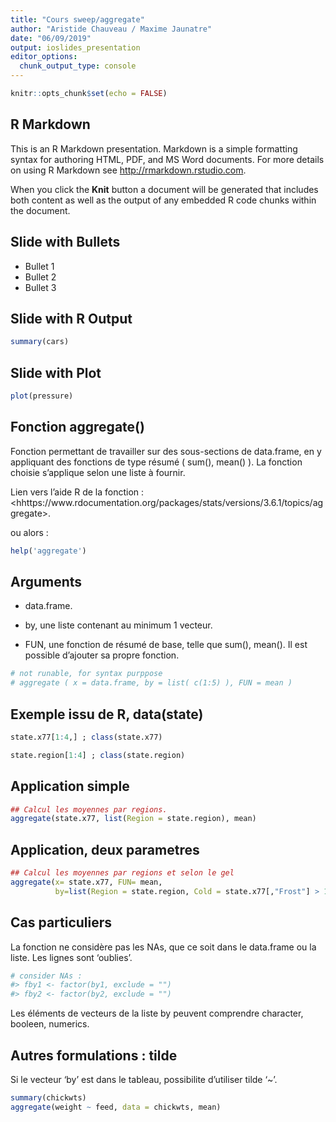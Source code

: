 ```yaml
---
title: "Cours sweep/aggregate"
author: "Aristide Chauveau / Maxime Jaunatre"
date: "06/09/2019"
output: ioslides_presentation
editor_options: 
  chunk_output_type: console
---
```


```r
knitr::opts_chunk$set(echo = FALSE)
```

## R Markdown

This is an R Markdown presentation. Markdown is a simple formatting syntax for authoring HTML, PDF, and MS Word documents. For more details on using R Markdown see <http://rmarkdown.rstudio.com>.

When you click the **Knit** button a document will be generated that includes both content as well as the output of any embedded R code chunks within the document.

## Slide with Bullets

- Bullet 1
- Bullet 2
- Bullet 3

## Slide with R Output

```r
summary(cars)
```

## Slide with Plot

```r
plot(pressure)
```


<!--Maxime & aggregate-->

## Fonction aggregate()

Fonction permettant de travailler sur des sous-sections de data.frame, en y appliquant des fonctions de type résumé ( sum(), mean() ). 
La fonction choisie s'applique selon une liste à fournir.

Lien vers l'aide R de la fonction :  <hhttps://www.rdocumentation.org/packages/stats/versions/3.6.1/topics/aggregate>.

ou alors : 
```r
help('aggregate')
```


## Arguments

- data.frame.

- by, une liste contenant au minimum 1 vecteur.

- FUN, une fonction de résumé de base, telle que sum(), mean(). Il est possible d'ajouter sa propre fonction.
```r
# not runable, for syntax purppose
# aggregate ( x = data.frame, by = list( c(1:5) ), FUN = mean )
```

## Exemple issu de R, data(state)

```r
state.x77[1:4,] ; class(state.x77)

state.region[1:4] ; class(state.region)
```

## Application simple

```r
## Calcul les moyennes par regions.
aggregate(state.x77, list(Region = state.region), mean)
```
## Application, deux parametres
```r
## Calcul les moyennes par regions et selon le gel
aggregate(x= state.x77, FUN= mean,
          by=list(Region = state.region, Cold = state.x77[,"Frost"] > 130))
```


## Cas particuliers

La fonction ne considère pas les NAs, que ce soit dans le data.frame ou la liste. Les lignes sont 'oublies'.
```r
# consider NAs :
#> fby1 <- factor(by1, exclude = "")
#> fby2 <- factor(by2, exclude = "")
```

Les éléments de vecteurs de la liste by peuvent comprendre character, booleen, numerics.

## Autres formulations : tilde

Si le vecteur 'by' est dans le tableau, possibilite d'utiliser tilde '~'. 
```r
summary(chickwts)
aggregate(weight ~ feed, data = chickwts, mean)
```

<!--
## Autres exemples
 exemple de r
```r

## Formulas, one ~ one, one ~ many, many ~ one, and many ~ many:
aggregate(weight ~ feed, data = chickwts, mean)
aggregate(breaks ~ wool + tension, data = warpbreaks, mean)
aggregate(cbind(Ozone, Temp) ~ Month, data = airquality, mean)
aggregate(cbind(ncases, ncontrols) ~ alcgp + tobgp, data = esoph, sum)

## Dot notation:
aggregate(. ~ Species, data = iris, mean)
aggregate(len ~ ., data = ToothGrowth, mean)

## Often followed by xtabs():
ag <- aggregate(len ~ ., data = ToothGrowth, mean)
xtabs(len ~ ., data = ag)


## Compute the average annual approval ratings for American presidents.
aggregate(presidents, nfrequency = 1, FUN = mean)
## Give the summer less weight.
aggregate(presidents, nfrequency = 1,
          FUN = weighted.mean, w = c(1, 1, 0.5, 1))
# }
``` 
*Fin maxime-->
